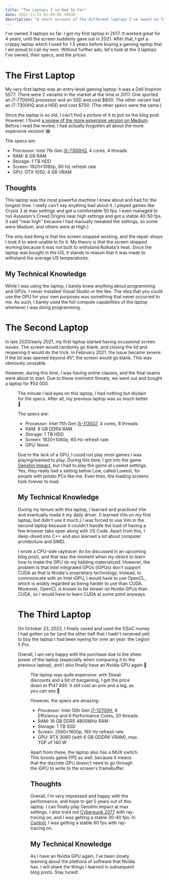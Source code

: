 ```yaml
---
title: "The Laptops I've Had So Far"
date: 2022-11-22 01:09:02 +0530
description: "A short account of the different laptops I've owned so far."
---
```



I've owned 3 laptops so far. I got my first laptop in 2017. It worked great for 4 years, until the screen suddenly gave out in 2021. After that, I got a crappy laptop which I used for 1.5 years before buying a gaming laptop that I am proud to call my own. Without further ado, let's look at the 3 laptops I've owned, their specs, and the prices.

# The First Laptop

My very first laptop was an entry-level gaming laptop: it was a Dell Inspiron 5577. There were 2 variants in the market at the time in 2017. One sported an i7-7700HQ processor and an SSD and cost \$800. The other variant had an i7-7300HQ and a HDD and cost \$700. (The other specs were the same.)

Since the laptop is so old, I can't find a picture of it to put on the blog post. However, I found [a review of the more expensive version on Medium](https://medium.com/matrixpc/dell-inspiron-5577-a-great-laptop-if-you-get-it-cheap-b67811d19e62). Before I read the review, I had actually forgotten all about the more expensive version! :joy:

The specs are:

- Processor: Intel 7th Gen [i5-7300HQ](https://www.intel.in/content/www/in/en/products/sku/97456/intel-core-i57300hq-processor-6m-cache-up-to-3-50-ghz/specifications.html), 4 cores, 4 threads
- RAM: 8 GB RAM
- Storage: 1 TB HDD
- Screen: 1920×1080p, 60 Hz refresh rate
- GPU: GTX 1050, 4 GB VRAM

## Thoughts

This laptop was the most powerful machine I knew about and had for the longest time. I really can't say anything bad about it. I played games like Crysis 3 at max settings and got a comfortable 50 fps. I even managed to run Assassin's Creed Origins near high settings and got a stable 40-50 fps. (I said "near high" because I had manually tweaked the settings, so some were Medium, and others were at High.)

The only bad thing is that the screen stopped working, and the repair shops I took it to were unable to fix it. My theory is that the screen stopped working because it was not built to withstand Kolkata's heat. Since the laptop was bought in the US, it stands to reason that it was made to withstand the average US temperatures.

## My Technical Knowledge

While I was using the laptop, I barely knew anything about programming and GPUs. I never installed Visual Studio or the like. The idea that you could use the GPU for your own purposes was something that never occurred to me. As such, I barely used the full compute capabilities of the laptop whenever I was doing programming.

# The Second Laptop

In late 2020/early 2021, my first laptop started having occasional screen issues. The screen would randomly go blank, and closing the lid and reopening it would do the trick. In February 2021, the issue became severe: if the lid was opened beyond 45°, the screen would go blank. This was obviously unusable.

However, during this time, I was having online classes, and the final exams were about to start. Due to these imminent threats, we went out and bought a laptop for ₹54 000.

<Figure
  src={inspiron}
  alt="Inspiron 3501 picture"
  caption="The laptop I got: an Inspiron 3501."
  class="mx-auto w-full max-w-2xl rounded-md"
/>

The minute I laid eyes on this laptop, I had nothing but disdain for the specs. After all, my previous laptop was so much better :triumph:

The specs are:

- Processor: Intel 11th Gen [i5-1135G7](https://ark.intel.com/content/www/us/en/ark/products/208658/intel-core-i51135g7-processor-8m-cache-up-to-4-20-ghz.html), 4 cores, 8 threads
- RAM: 8 GB DDR4 RAM
- Storage: 1 TB HDD
- Screen: 1920×1080p, 60 Hz refresh rate
- GPU: None.

Due to the lack of a GPU, I could not play most games I was playing/wanted to play. During this time, I got into the game [Genshin Impact](https://genshin.hoyoverse.com/en/home), but I had to play the game at Lowest settings. Yes, they really had a setting below Low, called Lowest, for people with potato PCs like me. Even then, the loading screens took forever to load.

## My Technical Knowledge

During my tenure with this laptop, I learned and practiced Vim and eventually made it my daily driver. (I learned Vim on my first laptop, but didn't use it much.) I was forced to use Vim in the second laptop because it couldn't handle the load of having a few browser tabs open along with VS Code. Apart from this, I deep-dived into C++ and also learned a lot about computer architecture and SIMD.

I wrote a CPU-side raytracer (to be discussed in an upcoming blog post), and that was the moment when my desire to learn how to make the GPU do my bidding materialized. However, the problem is that Intel integrated GPUs (iGPUs) don't support CUDA as that is Nvidia's proprietary technology. Instead, to communicate with an Intel iGPU, I would have to use OpenCL, which is widely regarded as being harder to use than CUDA. Moreover, OpenCL is known to be slower on Nvidia GPUs than CUDA, so I would have to learn CUDA at some point anyways.

# The Third Laptop

On October 23, 2022, I finally caved and used the GSoC money I had gotten so far (and the other half that I hadn't received yet) to buy the laptop I had been eyeing for over an year: the Legion 5 Pro.

Overall, I am very happy with the purchase due to the sheer power of the laptop (especially when comparing it to the previous laptop), and I also finally have an Nvidia GPU again :star_struck:

<Figure
  src={legion}
  alt="Legion 5 Pro picture"
  caption="My new pride and joy."
  class="mx-auto w-full max-w-2xl rounded-md"
/>

The laptop was quite expensive: with Diwali discounts and a bit of bargaining, I got the price down to ₹147 490. It still cost an arm and a leg, as you can see :smiling_face_with_tear:

However, the specs are amazing:

- Processor: Intel 12th Gen [i7-12700H](https://ark.intel.com/content/www/us/en/ark/products/132228/intel-core-i712700h-processor-24m-cache-up-to-4-70-ghz.html), 8 Efficiency and 6 Performance Cores, 20 threads
- RAM: 16 GB DDR5 4800MHz RAM
- Storage: 1 TB SSD
- Screen: 2560×1600p, 165 Hz refresh rate
- GPU: RTX 3060 (with 6 GB GDDR6 VRAM), max. TGP of 140 W

Apart from these, the laptop also has a MUX switch. This boosts game FPS as well, because it means that the discrete GPU doesn't need to go through the iGPU to write to the screen's framebuffer.

## Thoughts

Overall, I'm very impressed and happy with the performance, and hope to get 5 years out of this laptop. I can finally play Genshin Impact at max settings. I also tried out [Cyberpunk 2077](https://www.cyberpunk.net/in/en/) with ray-tracing on, and I was getting a stable 30-40 fps. In [Control](https://controlgame.com/), I was getting a stable 60 fps with ray-tracing on.

## My Technical Knowledge

As I have an Nvidia GPU again, I've been slowly learning about the plethora of software that Nvidia has. I will share the things I learned in subsequent blog posts. Stay tuned!
